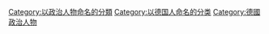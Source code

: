 {{Wikipedia category|hidden=yes|container=yes}}
{{Eponymous category}}
[[Category:以政治人物命名的分類|Category:以政治人物命名的分類]]
[[Category:以德国人命名的分类|Category:以德国人命名的分类]]
[[Category:德國政治人物|Category:德國政治人物]]